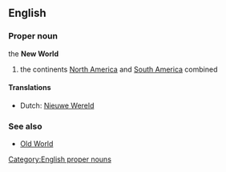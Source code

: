==English==
===Proper noun===
the '''New World'''
#the continents [[North America]] and [[South America]] combined

====Translations====
*Dutch: [[Nieuwe Wereld]]

===See also===
*[[Old World]]


[[Category:English proper nouns]]